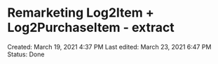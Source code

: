 # Remarketing Log2Item + Log2PurchaseItem - extract

Created: March 19, 2021 4:37 PM
Last edited: March 23, 2021 6:47 PM
Status: Done